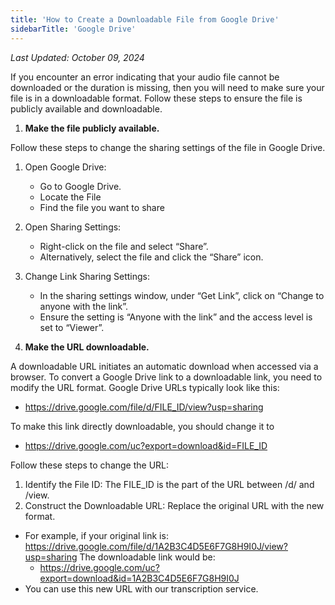 ```yaml
---
title: 'How to Create a Downloadable File from Google Drive'
sidebarTitle: 'Google Drive'
---
```


_Last Updated: October 09, 2024_

If you encounter an error indicating that your audio file cannot be downloaded or the duration is missing, then you will
need to make sure your file is in a downloadable format. Follow these steps to ensure the file is publicly available and
downloadable.

1. **Make the file publicly available.**

Follow these steps to change the sharing settings of the file in Google Drive.

1. Open Google Drive:
   - Go to Google Drive.
   - Locate the File
   - Find the file you want to share
2. Open Sharing Settings:
   - Right-click on the file and select “Share”.
   - Alternatively, select the file and click the “Share” icon.
3. Change Link Sharing Settings:

   - In the sharing settings window, under “Get Link”, click on “Change to anyone with the link”.
   - Ensure the setting is “Anyone with the link” and the access level is set to “Viewer”.

4. **Make the URL downloadable.**

A downloadable URL initiates an automatic download when accessed via a browser. To convert a Google Drive link to a
downloadable link, you need to modify the URL format. Google Drive URLs typically look like this:

- https://drive.google.com/file/d/FILE_ID/view?usp=sharing

To make this link directly downloadable, you should change it to

- https://drive.google.com/uc?export=download&id=FILE_ID

Follow these steps to change the URL:

1. Identify the File ID: The FILE_ID is the part of the URL between /d/ and /view.
2. Construct the Downloadable URL: Replace the original URL with the new format.

- For example, if your original link is: https://drive.google.com/file/d/1A2B3C4D5E6F7G8H9I0J/view?usp=sharing The
  downloadable link would be:
  - https://drive.google.com/uc?export=download&id=1A2B3C4D5E6F7G8H9I0J
- You can use this new URL with our transcription service.

